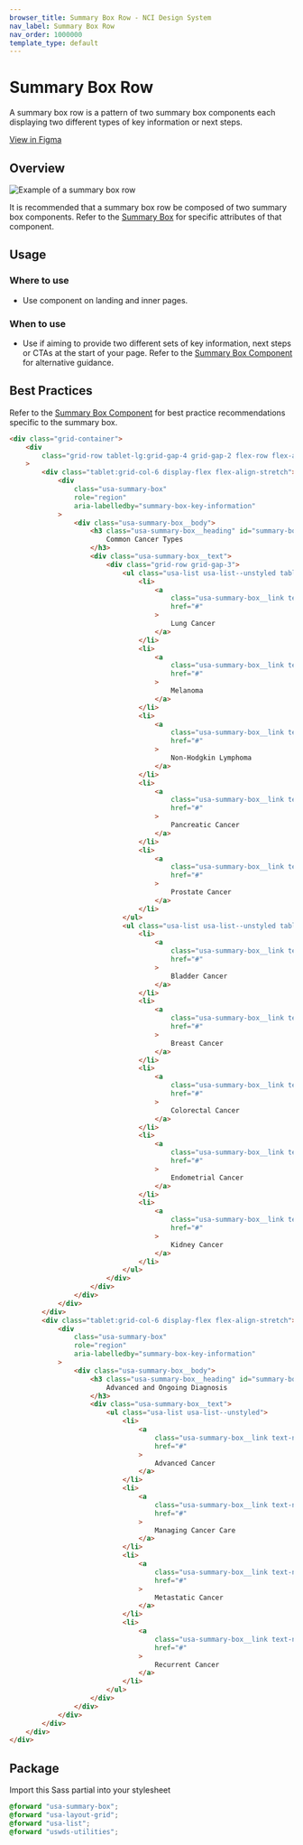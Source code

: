 ```yaml
---
browser_title: Summary Box Row - NCI Design System
nav_label: Summary Box Row
nav_order: 1000000
template_type: default
---
```


# Summary Box Row

A summary box row is a pattern of two summary box components each displaying two different types of key information or next steps.

[View in Figma](https://www.figma.com/file/4FeMfprVErO6esR8FLczp5/NCIDS-Design-Kit?type=design&node-id=5469%3A8156&mode=design&t=9xNemHVdk0y2K4UA-1)

## Overview

![Example of a summary box row](./images/summary-box-row.jpg)

It is recommended that a summary box row be composed of two summary box components. Refer to the [Summary Box](/components/summary-box) for specific attributes of that component.

## Usage

### Where to use

- Use component on landing and inner pages.

### When to use

- Use if aiming to provide two different sets of key information, next steps or CTAs at the start of your page. Refer to the [Summary Box Component](/components/summary-box) for alternative guidance.

## Best Practices

Refer to the [Summary Box Component](/components/summary-box) for best practice recommendations specific to the summary box.

```html
<div class="grid-container">
	<div
		class="grid-row tablet-lg:grid-gap-4 grid-gap-2 flex-row flex-align-stretch"
	>
		<div class="tablet:grid-col-6 display-flex flex-align-stretch">
			<div
				class="usa-summary-box"
				role="region"
				aria-labelledby="summary-box-key-information"
			>
				<div class="usa-summary-box__body">
					<h3 class="usa-summary-box__heading" id="summary-box-key-information">
						Common Cancer Types
					</h3>
					<div class="usa-summary-box__text">
						<div class="grid-row grid-gap-3">
							<ul class="usa-list usa-list--unstyled tablet-lg:grid-col-6">
								<li>
									<a
										class="usa-summary-box__link text-no-underline hover:text-underline"
										href="#"
									>
										Lung Cancer
									</a>
								</li>
								<li>
									<a
										class="usa-summary-box__link text-no-underline hover:text-underline"
										href="#"
									>
										Melanoma
									</a>
								</li>
								<li>
									<a
										class="usa-summary-box__link text-no-underline hover:text-underline"
										href="#"
									>
										Non-Hodgkin Lymphoma
									</a>
								</li>
								<li>
									<a
										class="usa-summary-box__link text-no-underline hover:text-underline"
										href="#"
									>
										Pancreatic Cancer
									</a>
								</li>
								<li>
									<a
										class="usa-summary-box__link text-no-underline hover:text-underline"
										href="#"
									>
										Prostate Cancer
									</a>
								</li>
							</ul>
							<ul class="usa-list usa-list--unstyled tablet-lg:grid-col-6">
								<li>
									<a
										class="usa-summary-box__link text-no-underline hover:text-underline"
										href="#"
									>
										Bladder Cancer
									</a>
								</li>
								<li>
									<a
										class="usa-summary-box__link text-no-underline hover:text-underline"
										href="#"
									>
										Breast Cancer
									</a>
								</li>
								<li>
									<a
										class="usa-summary-box__link text-no-underline hover:text-underline"
										href="#"
									>
										Colorectal Cancer
									</a>
								</li>
								<li>
									<a
										class="usa-summary-box__link text-no-underline hover:text-underline"
										href="#"
									>
										Endometrial Cancer
									</a>
								</li>
								<li>
									<a
										class="usa-summary-box__link text-no-underline hover:text-underline"
										href="#"
									>
										Kidney Cancer
									</a>
								</li>
							</ul>
						</div>
					</div>
				</div>
			</div>
		</div>
		<div class="tablet:grid-col-6 display-flex flex-align-stretch">
			<div
				class="usa-summary-box"
				role="region"
				aria-labelledby="summary-box-key-information"
			>
				<div class="usa-summary-box__body">
					<h3 class="usa-summary-box__heading" id="summary-box-key-information">
						Advanced and Ongoing Diagnosis
					</h3>
					<div class="usa-summary-box__text">
						<ul class="usa-list usa-list--unstyled">
							<li>
								<a
									class="usa-summary-box__link text-no-underline hover:text-underline"
									href="#"
								>
									Advanced Cancer
								</a>
							</li>
							<li>
								<a
									class="usa-summary-box__link text-no-underline hover:text-underline"
									href="#"
								>
									Managing Cancer Care
								</a>
							</li>
							<li>
								<a
									class="usa-summary-box__link text-no-underline hover:text-underline"
									href="#"
								>
									Metastatic Cancer
								</a>
							</li>
							<li>
								<a
									class="usa-summary-box__link text-no-underline hover:text-underline"
									href="#"
								>
									Recurrent Cancer
								</a>
							</li>
						</ul>
					</div>
				</div>
			</div>
		</div>
	</div>
</div>
```

## Package

Import this Sass partial into your stylesheet

```scss nopreview
@forward "usa-summary-box";
@forward "usa-layout-grid";
@forward "usa-list";
@forward "uswds-utilities";
```
